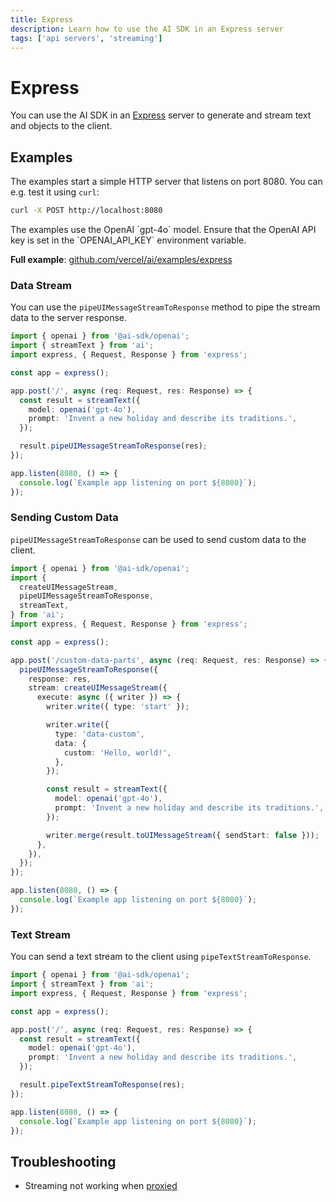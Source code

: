 ```yaml
---
title: Express
description: Learn how to use the AI SDK in an Express server
tags: ['api servers', 'streaming']
---
```


# Express

You can use the AI SDK in an [Express](https://expressjs.com/) server to generate and stream text and objects to the client.

## Examples

The examples start a simple HTTP server that listens on port 8080. You can e.g. test it using `curl`:

```bash
curl -X POST http://localhost:8080
```

<Note>
  The examples use the OpenAI `gpt-4o` model. Ensure that the OpenAI API key is
  set in the `OPENAI_API_KEY` environment variable.
</Note>

**Full example**: [github.com/vercel/ai/examples/express](https://github.com/vercel/ai/tree/main/examples/express)

### Data Stream

You can use the `pipeUIMessageStreamToResponse` method to pipe the stream data to the server response.

```ts filename='index.ts'
import { openai } from '@ai-sdk/openai';
import { streamText } from 'ai';
import express, { Request, Response } from 'express';

const app = express();

app.post('/', async (req: Request, res: Response) => {
  const result = streamText({
    model: openai('gpt-4o'),
    prompt: 'Invent a new holiday and describe its traditions.',
  });

  result.pipeUIMessageStreamToResponse(res);
});

app.listen(8080, () => {
  console.log(`Example app listening on port ${8080}`);
});
```

### Sending Custom Data

`pipeUIMessageStreamToResponse` can be used to send custom data to the client.

```ts filename='index.ts' highlight="8-11,18"
import { openai } from '@ai-sdk/openai';
import {
  createUIMessageStream,
  pipeUIMessageStreamToResponse,
  streamText,
} from 'ai';
import express, { Request, Response } from 'express';

const app = express();

app.post('/custom-data-parts', async (req: Request, res: Response) => {
  pipeUIMessageStreamToResponse({
    response: res,
    stream: createUIMessageStream({
      execute: async ({ writer }) => {
        writer.write({ type: 'start' });

        writer.write({
          type: 'data-custom',
          data: {
            custom: 'Hello, world!',
          },
        });

        const result = streamText({
          model: openai('gpt-4o'),
          prompt: 'Invent a new holiday and describe its traditions.',
        });

        writer.merge(result.toUIMessageStream({ sendStart: false }));
      },
    }),
  });
});

app.listen(8080, () => {
  console.log(`Example app listening on port ${8080}`);
});
```

### Text Stream

You can send a text stream to the client using `pipeTextStreamToResponse`.

```ts filename='index.ts' highlight="13"
import { openai } from '@ai-sdk/openai';
import { streamText } from 'ai';
import express, { Request, Response } from 'express';

const app = express();

app.post('/', async (req: Request, res: Response) => {
  const result = streamText({
    model: openai('gpt-4o'),
    prompt: 'Invent a new holiday and describe its traditions.',
  });

  result.pipeTextStreamToResponse(res);
});

app.listen(8080, () => {
  console.log(`Example app listening on port ${8080}`);
});
```

## Troubleshooting

- Streaming not working when [proxied](/docs/troubleshooting/streaming-not-working-when-proxied)
